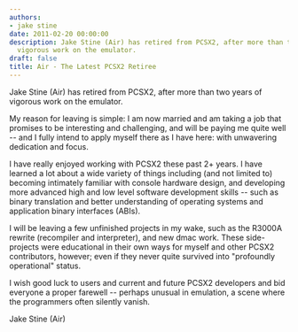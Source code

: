 ```yaml
---
authors:
- jake stine
date: 2011-02-20 00:00:00
description: Jake Stine (Air) has retired from PCSX2, after more than two years of
  vigorous work on the emulator.
draft: false
title: Air - The Latest PCSX2 Retiree
---
```


Jake Stine (Air) has retired from PCSX2, after more than two years of vigorous work on the emulator.

<!-- truncate -->

My reason for leaving is simple: I am now married and am taking a job
that promises to be interesting and challenging, and will be paying me
quite well -- and I fully intend to apply myself there as I have here:
with unwavering dedication and focus.

I have really enjoyed working with PCSX2 these past 2+ years. I have
learned a lot about a wide variety of things including (and not limited
to) becoming intimately familiar with console hardware design, and
developing more advanced high and low level software development skills
-- such as binary translation and better understanding of operating
systems and application binary interfaces (ABIs).

I will be leaving a few unfinished projects in my wake, such as the
R3000A rewrite (recompiler and interpreter), and new dmac work. These
side-projects were educational in their own ways for myself and other
PCSX2 contributors, however; even if they never quite survived into
"profoundly operational" status.


I wish good luck to users and current and future PCSX2 developers and
bid everyone a proper farewell -- perhaps unusual in emulation, a scene
where the programmers often silently vanish.

Jake Stine (Air)